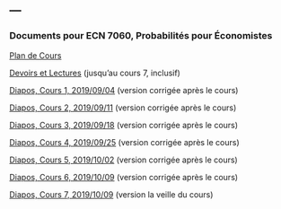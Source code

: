 ---
---

<link rel="stylesheet" href="styles.css" type="text/css">

### Documents pour ECN 7060, Probabilités pour Économistes

[Plan de Cours](./ECN7060/ECN7060A-A19-PC.pdf)

[Devoirs et Lectures](./ECN7060/ECN7060_DL.pdf) (jusqu'au cours 7, inclusif)

[Diapos, Cours 1, 2019/09/04](./ECN7060/ECN7060_1.pdf) (version corrigée après le cours)

[Diapos, Cours 2, 2019/09/11](./ECN7060/ECN7060_2.pdf) (version corrigée après le cours)

[Diapos, Cours 3, 2019/09/18](./ECN7060/ECN7060_3.pdf) (version corrigée après le cours)

[Diapos, Cours 4, 2019/09/25](./ECN7060/ECN7060_4.pdf) (version corrigée après le cours)

[Diapos, Cours 5, 2019/10/02](./ECN7060/ECN7060_5.pdf) (version corrigée après le cours)

[Diapos, Cours 6, 2019/10/09](./ECN7060/ECN7060_6.pdf) (version corrigée après le cours)

[Diapos, Cours 7, 2019/10/09](./ECN7060/ECN7060_7.pdf) (version la veille du cours)
